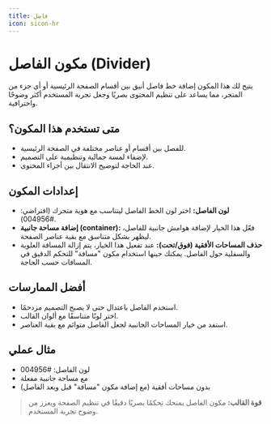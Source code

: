```yaml
---
title: فاصل
icon: sicon-hr
---
```


# مكون الفاصل (Divider)

يتيح لك هذا المكون إضافة خط فاصل أنيق بين أقسام الصفحة الرئيسية أو أي جزء من المتجر، مما يساعد على تنظيم المحتوى بصريًا وجعل تجربة المستخدم أكثر وضوحًا واحترافية.

## متى تستخدم هذا المكون؟
- للفصل بين أقسام أو عناصر مختلفة في الصفحة الرئيسية.
- لإضفاء لمسة جمالية وتنظيمية على التصميم.
- عند الحاجة لتوضيح الانتقال بين أجزاء المحتوى.

## إعدادات المكون

- **لون الفاصل:** اختر لون الخط الفاصل ليتناسب مع هوية متجرك (افتراضي: #004956).
- **إضافة مساحة جانبية (container):** فعّل هذا الخيار لإضافة هوامش جانبية للفاصل، ليظهر بشكل متناسق مع بقية عناصر الصفحة.
- **حذف المساحات الأفقية (فوق/تحت):** عند تفعيل هذا الخيار، يتم إزالة المسافة العلوية والسفلية حول الفاصل. يمكنك حينها استخدام مكون "مسافة" للتحكم الدقيق في المسافات حسب الحاجة.

## أفضل الممارسات
- استخدم الفاصل باعتدال حتى لا يصبح التصميم مزدحمًا.
- اختر لونًا متناسقًا مع ألوان القالب.
- استفد من خيار المساحات الجانبية لجعل الفاصل متوائم مع بقية العناصر.

## مثال عملي

- لون الفاصل: #004956
- مع مساحة جانبية مفعلة
- بدون مساحات أفقية (مع إضافة مكون "مسافة" قبل وبعد الفاصل)

> **قوة القالب:** مكون الفاصل يمنحك تحكمًا بصريًا دقيقًا في تنظيم الصفحة ويعزز من وضوح تجربة المستخدم.
